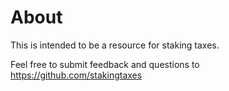# About

This is intended to be a resource for staking taxes.

Feel free to submit feedback and questions to https://github.com/stakingtaxes
